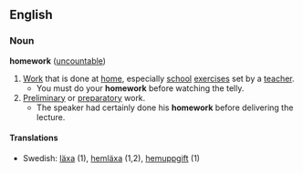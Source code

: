 ==English==
===Noun===
'''homework''' ([[uncountable]])
{{wikipedia}}
#[[Work]] that is done at [[home]], especially [[school]] [[exercise]]s set by a [[teacher]].
#* You must do your '''homework''' before watching the telly.
#[[Preliminary]] or [[preparatory]] work.
#* The speaker had certainly done his '''homework''' before delivering the lecture.

====Translations====
*Swedish: [[läxa]] (1), [[hemläxa]] (1,2), [[hemuppgift]] (1)